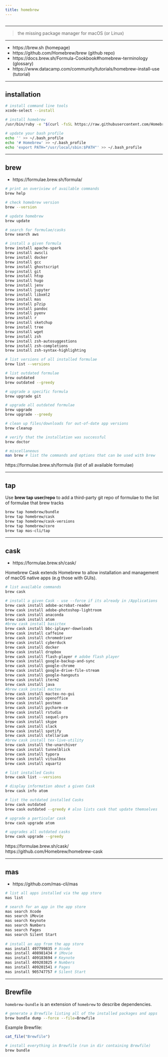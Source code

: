 ```yaml
---
title: homebrew
---
```


```r
```

*********************************************************************

> the missing package manager for macOS (or Linux)

*********************************************************************

* https://brew.sh (homepage)  
* https://github.com/Homebrew/brew (github repo)  
* https://docs.brew.sh/Formula-Cookbook#homebrew-terminology (glossary)  
* https://www.datacamp.com/community/tutorials/homebrew-install-use  (tutorial)

*********************************************************************

## installation

```sh
# install command line tools
xcode-select --install

# install homebrew
/usr/bin/ruby -e "$(curl -fsSL https://raw.githubusercontent.com/Homebrew/install/master/install)"

# update your bash profile
echo '' >> ~/.bash_profile
echo '# Homebrew' >> ~/.bash_profile
echo 'export PATH="/usr/local/sbin:$PATH"' >> ~/.bash_profile
```

*********************************************************************

## brew

* https://formulae.brew.sh/formula/

```sh
# print an overiview of available commands
brew help

# check homebrew version
brew --version

# update homebrew
brew update

# search for formulae/casks
brew search aws

# install a given formula
brew install apache-spark
brew install awscli
brew install docker
brew install gcc
brew install ghostscript
brew install git
brew install htop
brew install hugo
brew install jenv
brew install jupyter
brew install libxml2
brew install mas 
brew install p7zip
brew install pandoc
brew install pyenv
brew install r
brew install sketchup
brew install tree
brew install wget
brew install zsh
brew install zsh-autosuggestions
brew install zsh-completions
brew install zsh-syntax-highlighting

# list versions of all installed formulae
brew list --versions

# list outdated formulae
brew outdated
brew outdated --greedy

# upgrade a specific formula
brew upgrade git

# upgrade all outdated formulae
brew upgrade
brew upgrade --greedy

# clean up files/downloads for out-of-date app versions
brew cleanup 

# verify that the installation was successful
brew doctor 

# miscellaneous
man brew # list the commands and options that can be used with brew
```

https://formulae.brew.sh/formula (list of all available formulae)

*********************************************************************

## tap

Use **brew tap user/repo** to add a third-party git repo of formulae to the list of formulae that brew tracks

```sh
brew tap homebrew/bundle
brew tap homebrew/cask
brew tap homebrew/cask-versions
brew tap homebrew/core
brew tap mas-cli/tap
```

*********************************************************************

## cask

* https://formulae.brew.sh/cask/

Homebrew Cask extends Homebrew to allow installation and management of
macOS native apps (e.g those with GUIs).

```sh
# list available commands
brew cask

# install a given Cask - use --force if its already in /Applications
brew cask install adobe-acrobat-reader
brew cask install adobe-photoshop-lightroom
brew cask install anaconda
brew cask install atom
#brew cask install basictex
brew cask install bbc-iplayer-downloads
brew cask install caffeine
brew cask install chromedriver
brew cask install cyberduck
brew cask install docker
brew cask install dropbox
brew cask install flash-player # adobe flash player
brew cask install google-backup-and-sync
brew cask install google-chrome
brew cask install google-drive-file-stream
brew cask install google-hangouts
brew cask install iterm2
brew cask install java
#brew cask install mactex
brew cask install mactex-no-gui
brew cask install openoffice
brew cask install postman
brew cask install pycharm-ce
brew cask install rstudio
brew cask install sequel-pro
brew cask install skype
brew cask install slack
brew cask install spotify
brew cask install stellarium
#brew cask install tex-live-utility
brew cask install the-unarchiver
brew cask install tunnelblick
brew cask install typora 
brew cask install vitualbox
brew cask install xquartz

# list installed Casks
brew cask list --versions

# display information about a given Cask
brew cask info atom

# list the outdated installed Casks
brew cask outdated
brew cask outdated --greedy # also lists cask that update themselves

# upgrade a particular cask
brew cask upgrade atom

# upgrades all outdated casks
brew cask upgrade --greedy
```

https://formulae.brew.sh/cask/  
https://github.com/Homebrew/homebrew-cask

*********************************************************************

## mas

* https://github.com/mas-cli/mas

```sh
# list all apps installed via the app store
mas list

# search for an app in the app store
mas search Xcode
mas search iMovie
mas search Keynote
mas search Numbers
mas search Pages
mas search Silent Start
 
# install an app from the app store
mas install 497799835 # Xcode
mas install 408981434 # iMovie
mas install 409183694 # Keynote 
mas install 409203825 # Numbers
mas install 409201541 # Pages
mas install 905747757 # Silent Start
 ```

*********************************************************************

## Brewfile

`homebrew-bundle` is an extension of `homebrew` to describe
dependencies.

```sh
# generate a Brewfile listing all of the installed packages and apps
brew bundle dump --force --file=Brewfile
```

Example Brewfile:
```r
cat_file("Brewfile")
```

```sh
# install everything in Brewfile (run in dir containing Brewfile)
brew bundle
```


